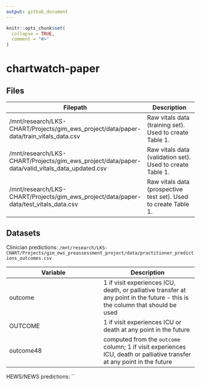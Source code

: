 ```yaml
---
output: github_document
---
```


<!-- README.md is generated from README.Rmd. Please edit that file -->

```r
knitr::opts_chunk$set(
  collapse = TRUE,
  comment = "#>"
)
```

# chartwatch-paper

<!-- badges: start -->
<!-- badges: end -->

## Files

| Filepath | Description | 
| --- | --- |
| /mnt/research/LKS-CHART/Projects/gim_ews_project/data/paper-data/train_vitals_data.csv | Raw vitals data (training set). Used to create Table 1. |
| /mnt/research/LKS-CHART/Projects/gim_ews_project/data/paper-data/valid_vitals_data_updated.csv | Raw vitals data (validation set). Used to create Table 1. |
| /mnt/research/LKS-CHART/Projects/gim_ews_project/data/paper-data/test_vitals_data.csv | Raw vitals data (prospective test set). Used to create Table 1. |

## Datasets

Clinician predictions: `/mnt/research/LKS-CHART/Projects/gim_ews_preassessment_project/data/practitioner_predictions_outcomes.csv`

| Variable | Description |
| --- | --- |
| outcome | 1 if visit experiences ICU, death, or palliative transfer at any point in the future - this is the column that should be used |
| OUTCOME | 1 if visit experiences ICU or death at any point in the future |
| outcome48 | computed from the `outcome` column; 1 if visit experiences ICU, death or palliative transfer at any point in the future |

HEWS/NEWS predictions: ``